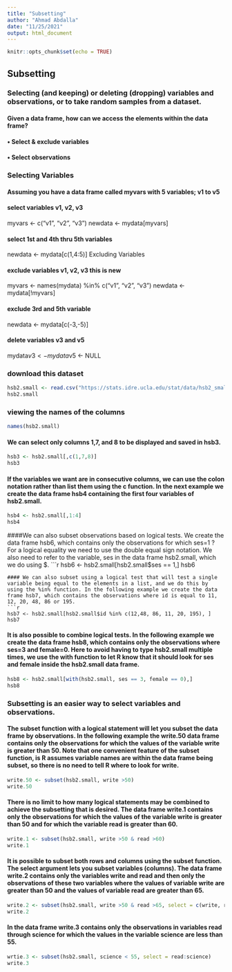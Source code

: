 ---
title: "Subsetting"
author: "Ahmad Abdalla"
date: "11/25/2021"
output: html_document
---

```{r setup, include=FALSE}
knitr::opts_chunk$set(echo = TRUE)
```

## Subsetting
### Selecting (and keeping) or deleting (dropping) variables and observations, or to take random samples from a dataset.
#### Given a data frame, how can we access the elements within the data frame?  
#### •	Select  & exclude variables
#### •	Select observations

### Selecting Variables
#### Assuming you have a data frame called myvars with 5 variables; v1 to v5
#### select variables v1, v2, v3
myvars <- c("v1", "v2", "v3")
newdata <- mydata[myvars]

#### select 1st and 4th thru 5th variables
newdata <- mydata[c(1,4:5)]
Excluding Variables

#### exclude variables v1, v2, v3  this is new

myvars <- names(mydata) %in% c("v1", "v2", "v3") 
newdata <- mydata[!myvars]

#### exclude 3rd and 5th variable 
newdata <- mydata[c(-3,-5)]

#### delete variables v3 and v5
mydata$v3 <- mydata$v5 <- NULL

### download this dataset 
```{r }
hsb2.small <- read.csv("https://stats.idre.ucla.edu/stat/data/hsb2_small.csv")
hsb2.small
```
### viewing the names of the columns
```{r}
names(hsb2.small)
```

#### We can select only columns 1,7, and 8 to be displayed and saved in hsb3. 
```{r}
hsb3 <- hsb2.small[,c(1,7,8)]
hsb3
```
#### If the variables we want are in consecutive columns, we can use the colon notation rather than list them using the c function. In the next example we create the data frame hsb4 containing the first four variables of hsb2.small.
```{r}
hsb4 <- hsb2.small[,1:4]
hsb4
```
####We can also subset observations based on logical tests. We create the data frame hsb6, which contains only the observations for which ses=1 ? For a logical equality we need to use the double equal sign notation. We also need to refer to the variable, ses in the data frame hsb2.small, which we do using $.
```{r}
hsb6 <- hsb2.small[hsb2.small$ses == 1,]
hsb6
```
#### We can also subset using a logical test that will test a single variable being equal to the elements in a list, and we do this by using the %in% function. In the following example we create the data frame hsb7, which contains the observations where id is equal to 11, 12, 20, 48, 86 or 195.
```{r}
hsb7 <- hsb2.small[hsb2.small$id %in% c(12,48, 86, 11, 20, 195), ]
hsb7
```
#### It is also possible to combine logical tests. In the following example we create the data frame hsb8, which contains only the observations where ses=3 and female=0. Here to avoid having to type hsb2.small multiple times, we use the with function to let R know that it should look for ses and female inside the hsb2.small data frame.
```{r}
hsb8 <- hsb2.small[with(hsb2.small, ses == 3, female == 0),]
hsb8
```
### Subsetting is an easier way to select variables and observations.
#### The subset function with a logical statement will let you subset the data frame by observations. In the following example the write.50 data frame contains only the observations for which the values of the variable write is greater than 50. Note that one convenient feature of the subset function, is R assumes variable names are within the data frame being subset, so there is no need to tell R where to look for write.
```{r}
write.50 <- subset(hsb2.small, write >50)
write.50
```
#### There is no limit to how many logical statements may be combined to achieve the subsetting that is desired. The data frame write.1 contains only the observations for which the values of the variable write is greater than 50 and for which the variable read is greater than 60.
```{r}
write.1 <- subset(hsb2.small, write >50 & read >60)
write.1
```
#### It is possible to subset both rows and columns using the subset function. The select argument lets you subset variables (columns). The data frame write.2 contains only the variables write and read and then only the observations of these two variables where the values of variable write are greater than 50 and the values of variable read are greater than 65.
```{r}
write.2 <- subset(hsb2.small, write >50 & read >65, select = c(write, read))
write.2

```
#### In the data frame write.3 contains only the observations in variables read through science for which the values in the variable science are less than 55.
```{r}
wrtie.3 <- subset(hsb2.small, science < 55, select = read:science)
write.3
```
